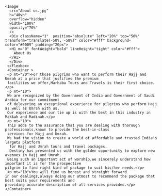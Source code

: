 <Section pt="0" pb="20">
    <Flexbox flexDirection="column" textAlign="left" position="relative" >
    
    <Image
      src="About us.jpg"
      h="40vh"
      overflow="hidden"
      width="100%"
      opacity="70%"
      />
      <Div className="1"  position="absolute" left="20%" top="50%" transform="translate(-50%, -50%)" color="#fff" background-color="#0009" padding="20px">
      <H1 m="0" fontWeight="bold" lineHeight="tight" color="#fff">
        About Us
      </H1>
      </Div>
     </Flexbox>
     <Container >
     <p mt="20">For those pilgrims who want to perform their Hajj and Umrah at a price that justifies the premium 
     facilities we offer,Marhaba Tours and Travels is their first choice.</p>
     <p mt="10">
     We are recognized by the Government of India and Government of Saudi Arabia for our commitment 
     of delevering an exceptional experience for pilgrims who perform Hajj as well as Umrah with us.
     Our experience and our tie up is with the best in this industry in Makkah and Madinah.</p>
     <p mt="10">
     This adds to the assurance that you are dealing with thorough professionals,known to provide the best-in-class
     services for Hajj and Umrah.
     We had the vision to create a world of affordable and trusted India's largets platform
      for Hajj and Umrah tours and travel packages.
      Destiny has presented us with the golden opportunity to explore new avenues in Hajj and Umrah.
     Being such an important act of worship,we sincerely understand how important it is for the prospective
    pilgrim to find right kind of package to suit his/her needs.</p>
     <p mt="10">You will find us honest and straight forward  
    in our dealings,always doing our utmost to recommend the package that best suits your requirements and 
    providing accurate description of all services provided.</p>
    </Container>
</Section>